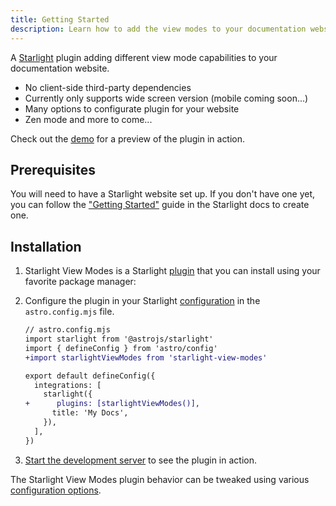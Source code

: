 ```yaml
---
title: Getting Started
description: Learn how to add the view modes to your documentation website with the Starlight View Modes plugin.
---
```


A [Starlight](https://starlight.astro.build) plugin adding different view mode capabilities to your documentation website.

-   No client-side third-party dependencies
-   Currently only supports wide screen version (mobile coming soon...)
-   Many options to configurate plugin for your website
-   Zen mode and more to come...

Check out the [demo](/demo/) for a preview of the plugin in action.

## Prerequisites

You will need to have a Starlight website set up.
If you don't have one yet, you can follow the ["Getting Started"](https://starlight.astro.build/getting-started) guide in the Starlight docs to create one.

## Installation


<Steps>

1. Starlight View Modes is a Starlight [plugin](https://starlight.astro.build/reference/plugins/) that you can install using your favorite package manager:

    <PackageManagers pkg="starlight-view-modes" />

2. Configure the plugin in your Starlight [configuration](https://starlight.astro.build/reference/configuration/#plugins) in the `astro.config.mjs` file.

    ```diff lang="js"
    // astro.config.mjs
    import starlight from '@astrojs/starlight'
    import { defineConfig } from 'astro/config'
    +import starlightViewModes from 'starlight-view-modes'

    export default defineConfig({
      integrations: [
        starlight({
    +      plugins: [starlightViewModes()],
          title: 'My Docs',
        }),
      ],
    })
    ```

3. [Start the development server](https://starlight.astro.build/getting-started/#start-the-development-server) to see the plugin in action.

</Steps>

The Starlight View Modes plugin behavior can be tweaked using various [configuration options](/configuration).
